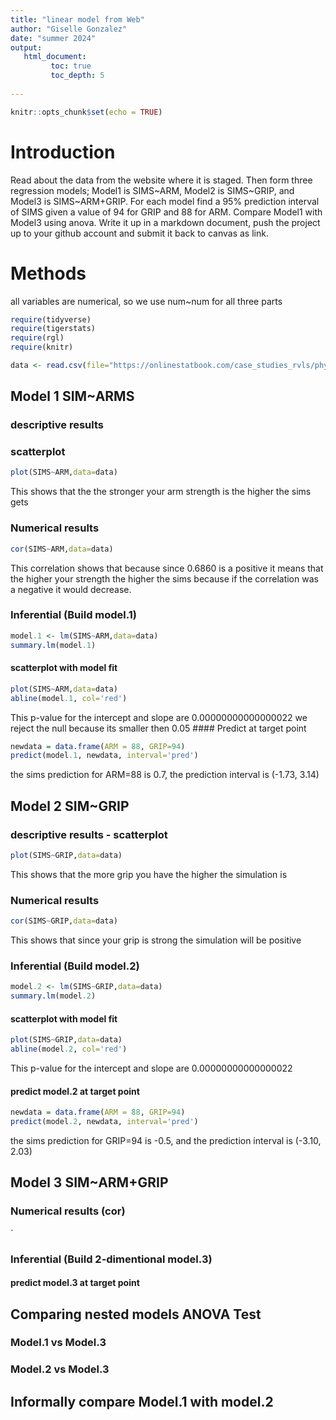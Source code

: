 ```yaml
---
title: "linear model from Web"
author: "Giselle Gonzalez"
date: "summer 2024"
output:
   html_document:
         toc: true
         toc_depth: 5
        
---
```


```r
knitr::opts_chunk$set(echo = TRUE)
```

# Introduction

Read about the data from the website where it is staged.  Then form three regression models; Model1 is SIMS~ARM, Model2 is SIMS~GRIP, and Model3 is SIMS~ARM+GRIP. For each model find a 95% prediction interval of SIMS given a value of 94  for GRIP and 88 for ARM. Compare Model1 with Model3 using anova. Write it up in a markdown document, push the project up to your github account and submit it back to canvas as link. 

# Methods
all variables are numerical, so we use num~num for all three parts


```r
require(tidyverse)
require(tigerstats)
require(rgl)
require(knitr)

```

```r
data <- read.csv(file="https://onlinestatbook.com/case_studies_rvls/physical_strength/data.txt",sep="",header=TRUE)  

```

## Model 1 SIM~ARMS

### descriptive results 

### scatterplot

```r
plot(SIMS~ARM,data=data)
```
  
This shows that the the stronger your arm strength is the higher the sims gets

### Numerical results

```r
cor(SIMS~ARM,data=data)
```

  This correlation shows that because since 0.6860 is a positive it means that the higher your strength the higher the sims because if the correlation was a negative it would decrease.


### Inferential  (Build model.1)

  
```r
model.1 <- lm(SIMS~ARM,data=data)
summary.lm(model.1)
```
#### scatterplot with model fit
```r
plot(SIMS~ARM,data=data)
abline(model.1, col='red')
```


This p-value for the intercept and slope are  0.00000000000000022 we reject the null because its smaller then 0.05
#### Predict at target point

```r
newdata = data.frame(ARM = 88, GRIP=94)
predict(model.1, newdata, interval='pred')
```

the sims prediction for ARM=88 is 0.7, the prediction interval is (-1.73, 3.14)

  

## Model 2 SIM~GRIP

### descriptive results - scatterplot

```r
plot(SIMS~GRIP,data=data)
```

This shows that the more grip you have the higher the simulation is 


### Numerical results 

```r
cor(SIMS~GRIP,data=data)
```
This shows that since your grip is strong the simulation will be positive 

### Inferential  (Build model.2)
  
```r
model.2 <- lm(SIMS~GRIP,data=data)
summary.lm(model.2)
```  
#### scatterplot with model fit
```r
plot(SIMS~GRIP,data=data)
abline(model.2, col='red')
```

This p-value for the intercept and slope are  0.00000000000000022 


#### predict model.2 at target point

```r
newdata = data.frame(ARM = 88, GRIP=94)
predict(model.2, newdata, interval='pred')
```
 the sims prediction for GRIP=94 is -0.5, and the prediction interval is (-3.10, 2.03)


## Model 3 SIM~ARM+GRIP

### Numerical results (cor)

`
  
### Inferential  (Build 2-dimentional model.3)

#### predict model.3 at target point
  

## Comparing nested models ANOVA Test

### Model.1 vs Model.3
### Model.2 vs Model.3

## Informally compare Model.1 with model.2

